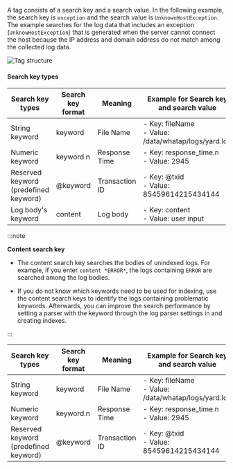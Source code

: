 A tag consists of a search key and a search value. In the following example, the search key is `exception` and the search value is `UnknownHostException`. The example searches for the log data that includes an exception (`UnknowHostException`) that is generated when the server cannot connect the host because the IP address and domain address do not match among the collected log data.

![Tag structure](/img/log-filter-comp.png)

#### Search key types

<InDoc pages="log-lt,aws-log-lt">

| Search key types                                             | Search key format | Meaning        | Example for Search key and search value                  | Seach example                       |
| ------------------------------------------------------------ | ----------------- | -------------- | -------------------------------------------------------- | ----------------------------------- |
| String keyword                                               | keyword           | File Name      | - Key: fileName<br/> - Value: /data/whatap/logs/yard.log | fileName:/data/whatap/logs/yard.log |
| Numeric keyword                                              | keyword.n         | Response Time  | - Key: response_time.n<br/> - Value: 2945                | response_time.n>=2945               |
| Reserved keyword<br/>(predefined keyword) | @keyword          | Transaction ID | - Key: @txid<br/> - Value: 85459614215434144             | -                                   |
| Log body's keyword                                           | content           | Log body       | - Key: content<br/> - Value: user input                  | content: `*ERROR*`                  |

:::note

**Content search key**

- The content search key searches the bodies of unindexed logs. For example, if you enter `content *ERROR*`, the logs containing `ERROR` are searched among the log bodies. 

- If you do not know which keywords need to be used for indexing, use the content search keys to identify the logs containing problematic keywords. Afterwards, you can improve the search performance by setting a parser with the keyword through the log parser settings in <Cmdname sid="side_logSetting" className="uitext" /> and creating indexes.

:::

</InDoc>

<InDoc pages="log-search,aws-log-search">

| Search key types                                             | Search key format | Meaning        | Example for Search key and search value                  | Seach example                       |
| ------------------------------------------------------------ | ----------------- | -------------- | -------------------------------------------------------- | ----------------------------------- |
| String keyword                                               | keyword           | File Name      | - Key: fileName<br/> - Value: /data/whatap/logs/yard.log | fileName:/data/whatap/logs/yard.log |
| Numeric keyword                                              | keyword.n         | Response Time  | - Key: response_time.n<br/> - Value: 2945                | response_time.n>=2945               |
| Reserved keyword<br/>(predefined keyword) | @keyword          | Transaction ID | - Key: @txid<br/> - Value: 85459614215434144             | -                                   |

</InDoc>
